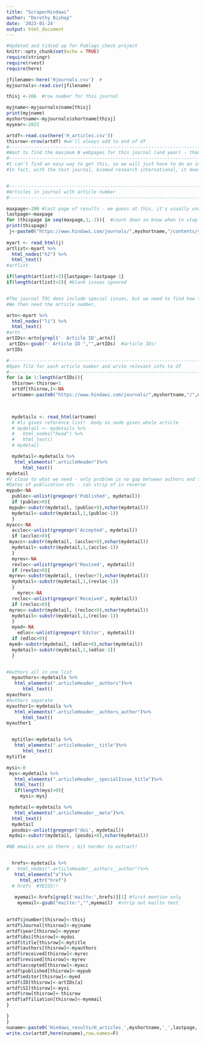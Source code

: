 ```yaml
---
title: "ScraperHindawi"
author: "Dorothy Bishop"
date: '2023-01-24'
output: html_document
---
```


```r
#Updated and tidied up for Publags_check project
knitr::opts_chunk$set(echo = TRUE)
require(stringr)
require(rvest)
require(here)
```


```r

jfilename<-here('Hjournals.csv')  #
myjournals<-read.csv(jfilename)

thisj <-166  #row number for this journal

myjname<-myjournals$name[thisj]
print(myjname)
myshortname<-myjournals$shortname[thisj]
myyear<-2022

artdf<-read.csv(here('H_articles.csv'))
thisrow<-nrow(artdf) #we'll always add to end of df
#-------------------------------------------------------------------------------
#Want to find the maximum N webpages for this journal (and year) - though we will stick with 2022 for now
#-------------------------------------------------------------------------------
#I can't find an easy way to get this, so we will just have to do an incremental loop, and catch errors when the page does not exist.
#In fact, with the test journal, biomed research international, it does not crash when attempting to open a page with no contents - it just has an empty list. So this might work?


#-------------------------------------------------------------------------------
#Articles in journal with article number
#-------------------------------------------------------------------------------

maxpage<-200 #last page of results - we guess at this, it's usually under 200
lastpage<-maxpage
for (thispage in seq(maxpage,1,-1)){  #count down so know when to stop
print(thispage)
 j<-paste0("https://www.hindawi.com/journals/",myshortname,"/contents/year/",myyear,"/page/",thispage) 
 
myart <- read_html(j)
artlist<-myart %>%
  html_nodes("h2") %>%
  html_text()
#artlist

if(length(artlist)<3){lastpage<-lastpage-1}
if(length(artlist)>2){ #blank issues ignored


#The journal TOC does include special issues, but we need to find how they are flagged - it does show up on the page that lists titles
#We then need the article number, 

artn<-myart %>%
  html_nodes("li") %>%
  html_text()
#artn
artIDs<-artn[grepl('- Article ID',artn)]
 artIDs<-gsub("- Article ID ","",artIDs)  #article IDs!
artIDs

#-------------------------------------------------------------------------------
#Open file for each article number and write relevant info to df
#-------------------------------------------------------------------------------
for (a in 1:length(artIDs)){
  thisrow<-thisrow+1
  artdf[thisrow,]<-NA
  artname<-paste0("https://www.hindawi.com/journals/",myshortname,"/",myyear,"/",artIDs[a]) 


  
  mydetails <- read_html(artname)
  # #li gives reference list!  body as node gives whole article
  # mydetail <- mydetails %>%
  #   html_nodes("head") %>%
  #   html_text()
  # mydetail

  mydetail<-mydetails %>%
   html_elements(".articleHeader")%>%       
      html_text()
mydetail
#V close to what we need - only problem is no gap between authors and title. Has dates and academic editor!
#Dates of publication etc - can strip of in reverse
mypub<-NA
  publoc<-unlist(gregexpr('Published', mydetail))
  if (publoc>0){
 mypub<-substr(mydetail, (publoc+9),nchar(mydetail))
  mydetail<-substr(mydetail,1,(publoc-1))
  }
myacc<-NA
  accloc<-unlist(gregexpr('Accepted', mydetail))
  if (accloc>0){
 myacc<-substr(mydetail, (accloc+8),nchar(mydetail))
  mydetail<-substr(mydetail,1,(accloc-1))
  }
  myrev<-NA
  revloc<-unlist(gregexpr('Revised', mydetail))
  if (revloc>0){
 myrev<-substr(mydetail, (revloc+7),nchar(mydetail))
  mydetail<-substr(mydetail,1,(revloc-1))
  }
    myrec<-NA
  recloc<-unlist(gregexpr('Received', mydetail))
  if (recloc>0){
 myrec<-substr(mydetail, (recloc+8),nchar(mydetail))
  mydetail<-substr(mydetail,1,(recloc-1))
  }
  myed<-NA
    edloc<-unlist(gregexpr('Editor', mydetail))
  if (edloc>0){
 myed<-substr(mydetail, (edloc+8),nchar(mydetail))
  mydetail<-substr(mydetail,1,(edloc-1))
  }


#Authors all in one list
  myauthors<-mydetails %>%
   html_elements(".articleHeader__authors")%>%       
      html_text()
myauthors
#Authors separate
myauthor1<-mydetails %>%
   html_elements(".articleHeader__authors_author")%>%       
      html_text()
myauthor1


  mytitle<-mydetails %>%
   html_elements(".articleHeader__title")%>%       
      html_text()
mytitle

mysi<-0
 mys<-mydetails %>%
   html_elements(".articleHeader__specialIssue_title")%>%       
   html_text()
   if(length(mys)>0){
     mysi<-mys}

 mydetail<-mydetails %>%
   html_elements(".articleHeader__meta")%>%       
  html_text()
  mydetail
  posdoi<-unlist(gregexpr('doi', mydetail))
 mydoi<-substr(mydetail, (posdoi+8),nchar(mydetail))

#NB emails are in there ; bit harder to extract!


  hrefs<-mydetails %>%
#   html_nodes(".articleHeader__authors__author")%>%  
   html_elements("a")%>% 
     html_attr("href")
  # hrefs  #YESSS!!
   
   myemail<-hrefs[grepl('mailto:',hrefs)][1] #first mention only
    myemail<-gsub("mailto:","",myemail)  #strip out mailto text
 

artdf$jnumber[thisrow]<-thisj
artdf$Journal[thisrow]<-myjname
artdf$year[thisrow]<-myyear
artdf$doi[thisrow]<-mydoi
artdf$title[thisrow]<-mytitle
artdf$authors[thisrow]<-myauthors
artdf$received[thisrow]<-myrec
artdf$revised[thisrow]<-myrev
artdf$accepted[thisrow]<-myacc
artdf$published[thisrow]<-mypub
artdf$editor[thisrow]<-myed
artdf$ID[thisrow]<-artIDs[a]
artdf$SI[thisrow]<-mysi
artdf$row[thisrow]<-thisrow
artdf$affiliation[thisrow]<-myemail
}

}
}
nuname<-paste0('Hindawi_results/H_articles_',myshortname,'_',lastpage,'p.csv' )
write.csv(artdf,here(nuname),row.names=F)
```


